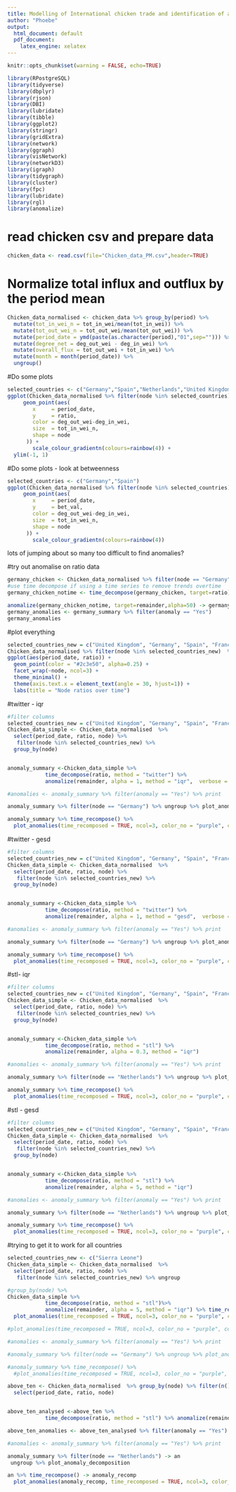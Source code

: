 ```yaml
---
title: Modelling of International chicken trade and identification of anomalies via k-means
author: "Phoebe"
output:
  html_document: default
  pdf_document:
    latex_engine: xelatex
---
```


```r
knitr::opts_chunk$set(warning = FALSE, echo=TRUE)
```

```r
library(RPostgreSQL)
library(tidyverse)
library(dbplyr)
library(rjson)
library(DBI)
library(lubridate)
library(tibble)
library(ggplot2)
library(stringr)
library(gridExtra)
library(network)
library(ggraph)
library(visNetwork)
library(networkD3)
library(igraph)
library(tidygraph)
library(cluster) 
library(fpc)
library(lubridate)
library(rgl)
library(anomalize)
```

# read chicken csv and prepare data
```r
chicken_data <- read.csv(file="Chicken_data_PM.csv",header=TRUE)  
```

# Normalize total influx and outflux by the period mean
```r
Chicken_data_normalised <- chicken_data %>% group_by(period) %>%
  mutate(tot_in_wei_n = tot_in_wei/mean(tot_in_wei)) %>%
  mutate(tot_out_wei_n = tot_out_wei/mean(tot_out_wei)) %>%
  mutate(period_date = ymd(paste(as.character(period),"01",sep=""))) %>%
  mutate(degree_net = deg_out_wei - deg_in_wei) %>%
  mutate(overall_flux = tot_out_wei + tot_in_wei) %>%
  mutate(month = month(period_date)) %>%
  ungroup()
```


#Do some plots

```r
selected_countries <- c("Germany","Spain","Netherlands","United Kingdom")
ggplot(Chicken_data_normalised %>% filter(node %in% selected_countries)) + 
     geom_point(aes(
        x     = period_date,
        y     = ratio,
        color = deg_out_wei-deg_in_wei,
        size  = tot_in_wei_n,
        shape = node
      )) + 
        scale_colour_gradientn(colours=rainbow(4)) +
  ylim(-1, 1)
```

#Do some plots - look at betweenness

```r
selected_countries <- c("Germany","Spain")
ggplot(Chicken_data_normalised %>% filter(node %in% selected_countries)) + 
     geom_point(aes(
        x     = period_date,
        y     = bet_val,
        color = deg_out_wei-deg_in_wei,
        size  = tot_in_wei_n,
        shape = node
      )) + 
        scale_colour_gradientn(colours=rainbow(4)) 
```
lots of jumping about so many too difficult to find anomalies?

#try out anomalise on ratio data
```r
germany_chicken <- Chicken_data_normalised %>% filter(node == "Germany") %>% select(period_date, ratio, bet_val, degree_val, tri_no, eigen_val)
#use time decompose if using a time series to remove trends overtime
germany_chicken_notime <- time_decompose(germany_chicken, target=ratio) 

anomalize(germany_chicken_notime, target=remainder,alpha=50) -> germany_summary
germany_anomalies <- germany_summary %>% filter(anomaly == "Yes")
germany_anomalies
```
#plot everything
```r
selected_countries_new = c("United Kingdom", "Germany", "Spain", "France", "Mexico", "Netherlands")
Chicken_data_normalised %>% filter(node %in% selected_countries_new)  %>%
ggplot(aes(period_date, ratio)) +
  geom_point(color = "#2c3e50", alpha=0.25) +
  facet_wrap(~node, ncol=3) +
  theme_minimal() +
  theme(axis.text.x = element_text(angle = 30, hjust=1)) +
  labs(title = "Node ratios over time")
```

#twitter - iqr
```r
#filter columns
selected_countries_new = c("United Kingdom", "Germany", "Spain", "France", "Mexico", "Netherlands")
Chicken_data_simple <- Chicken_data_normalised  %>%
  select(period_date, ratio, node) %>%
   filter(node %in% selected_countries_new) %>%
  group_by(node)


anomaly_summary <-Chicken_data_simple %>% 
            time_decompose(ratio, method = "twitter") %>% 
            anomalize(remainder, alpha = 1, method = "iqr",  verbose = TRUE) 

#anomalies <- anomaly_summary %>% filter(anomaly == "Yes") %>% print

anomaly_summary %>% filter(node == "Germany") %>% ungroup %>% plot_anomaly_decomposition 

anomaly_summary %>% time_recompose() %>%
  plot_anomalies(time_recomposed = TRUE, ncol=3, color_no = "purple", color_yes = "orange", alpha_ribbon = 1)
```
#twitter - gesd
```r
#filter columns
selected_countries_new = c("United Kingdom", "Germany", "Spain", "France", "Mexico", "Netherlands")
Chicken_data_simple <- Chicken_data_normalised  %>%
  select(period_date, ratio, node) %>%
   filter(node %in% selected_countries_new) %>%
  group_by(node)


anomaly_summary <-Chicken_data_simple %>% 
            time_decompose(ratio, method = "twitter") %>% 
            anomalize(remainder, alpha = 1, method = "gesd",  verbose = TRUE) 

#anomalies <- anomaly_summary %>% filter(anomaly == "Yes") %>% print

anomaly_summary %>% filter(node == "Germany") %>% ungroup %>% plot_anomaly_decomposition 

anomaly_summary %>% time_recompose() %>%
  plot_anomalies(time_recomposed = TRUE, ncol=3, color_no = "purple", color_yes = "orange", alpha_ribbon = 1)
```
#stl- iqr
```r
#filter columns
selected_countries_new = c("United Kingdom", "Germany", "Spain", "France", "Mexico", "Netherlands")
Chicken_data_simple <- Chicken_data_normalised  %>%
  select(period_date, ratio, node) %>%
   filter(node %in% selected_countries_new) %>%
  group_by(node)


anomaly_summary <-Chicken_data_simple %>% 
            time_decompose(ratio, method = "stl") %>% 
            anomalize(remainder, alpha = 0.3, method = "iqr") 

#anomalies <- anomaly_summary %>% filter(anomaly == "Yes") %>% print

anomaly_summary %>% filter(node == "Netherlands") %>% ungroup %>% plot_anomaly_decomposition 

anomaly_summary %>% time_recompose() %>%
  plot_anomalies(time_recomposed = TRUE, ncol=3, color_no = "purple", color_yes = "orange", alpha_ribbon = 1)
```
#stl - gesd
```r
#filter columns
selected_countries_new = c("United Kingdom", "Germany", "Spain", "France", "Mexico", "Netherlands")
Chicken_data_simple <- Chicken_data_normalised  %>%
  select(period_date, ratio, node) %>%
   filter(node %in% selected_countries_new) %>%
  group_by(node)


anomaly_summary <-Chicken_data_simple %>% 
            time_decompose(ratio, method = "stl") %>% 
            anomalize(remainder, alpha = 5, method = "iqr") 

#anomalies <- anomaly_summary %>% filter(anomaly == "Yes") %>% print

anomaly_summary %>% filter(node == "Netherlands") %>% ungroup %>% plot_anomaly_decomposition 

anomaly_summary %>% time_recompose() %>%
  plot_anomalies(time_recomposed = TRUE, ncol=3, color_no = "purple", color_yes = "orange", alpha_ribbon = 1)
```


#trying to get it to work for all countries
```r
selected_countries_new <- c("Sierra Leone")
Chicken_data_simple <- Chicken_data_normalised  %>%
  select(period_date, ratio, node) %>% 
   filter(node %in% selected_countries_new) %>% ungroup

#group_by(node) %>%
Chicken_data_simple %>% 
            time_decompose(ratio, method = "stl")%>% 
            anomalize(remainder, alpha = 5, method = "iqr") %>% time_recompose() %>%
  plot_anomalies(time_recomposed = TRUE, ncol=3, color_no = "purple", color_yes = "orange", alpha_ribbon = 1)

#plot_anomalies(time_recomposed = TRUE, ncol=3, color_no = "purple", color_yes = "orange", alpha_ribbon = 1)

#anomalies <- anomaly_summary %>% filter(anomaly == "Yes") %>% print

#anomaly_summary %>% filter(node == "Germany") %>% ungroup %>% plot_anomaly_decomposition 

#anomaly_summary %>% time_recompose() %>%
  #plot_anomalies(time_recomposed = TRUE, ncol=3, color_no = "purple", color_yes = "orange", alpha_ribbon = 1)
```

```r
above_ten <- Chicken_data_normalised  %>% group_by(node) %>% filter(n() > 15) %>%
  select(period_date, ratio, node) 


above_ten_analysed <-above_ten %>% 
            time_decompose(ratio, method = "stl") %>% anomalize(remainder, alpha = 5, method = "iqr") 

above_ten_anomalies <- above_ten_analysed %>% filter(anomaly == "Yes") %>% print

#anomalies <- anomaly_summary %>% filter(anomaly == "Yes") %>% print

anomaly_summary %>% filter(node == "Netherlands") -> an
 ungroup %>% plot_anomaly_decomposition 

an %>% time_recompose() -> anomaly_recomp
  plot_anomalies(anomaly_recomp, time_recomposed = TRUE, ncol=3, color_no = "purple", color_yes = "orange", alpha_ribbon = 1) + ylim(c(-1 ,1 )) + labs(labs(x="Time", y="Producer                Distributor                Consumer"))



```


